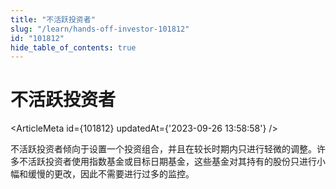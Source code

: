 ```yaml
---
title: "不活跃投资者"
slug: "/learn/hands-off-investor-101812"
id: "101812"
hide_table_of_contents: true
---
```



# 不活跃投资者

<ArticleMeta id={101812} updatedAt={'2023-09-26 13:58:58'} />
<div className='border-solid border-b border-t-0 my-4 border-[var(--ifm-color-gray-300)]' />

不活跃投资者倾向于设置一个投资组合，并且在较长时期内只进行轻微的调整。许多不活跃投资者使用指数基金或目标日期基金，这些基金对其持有的股份只进行小幅和缓慢的更改，因此不需要进行过多的监控。
